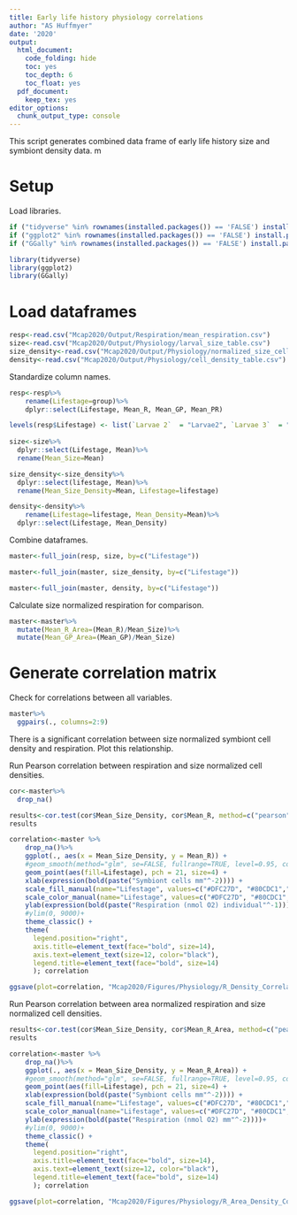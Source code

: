 ```yaml
---
title: Early life history physiology correlations  
author: "AS Huffmyer"
date: '2020'
output:
  html_document:
    code_folding: hide
    toc: yes
    toc_depth: 6
    toc_float: yes
  pdf_document:
    keep_tex: yes
editor_options: 
  chunk_output_type: console
---
```

This script generates combined data frame of early life history size and symbiont density data.  m

# **Setup**  

Load libraries.  

```r
if ("tidyverse" %in% rownames(installed.packages()) == 'FALSE') install.packages('tidyverse') 
if ("ggplot2" %in% rownames(installed.packages()) == 'FALSE') install.packages('ggplot2') 
if ("GGally" %in% rownames(installed.packages()) == 'FALSE') install.packages('GGally') 

library(tidyverse)
library(ggplot2)
library(GGally)
```

# **Load dataframes**  

```r
resp<-read.csv("Mcap2020/Output/Respiration/mean_respiration.csv")
size<-read.csv("Mcap2020/Output/Physiology/larval_size_table.csv")
size_density<-read.csv("Mcap2020/Output/Physiology/normalized_size_cells_summary.csv")
density<-read.csv("Mcap2020/Output/Physiology/cell_density_table.csv")
```

Standardize column names.  

```r
resp<-resp%>%
    rename(Lifestage=group)%>%
    dplyr::select(Lifestage, Mean_R, Mean_GP, Mean_PR)

levels(resp$Lifestage) <- list(`Larvae 2`  = "Larvae2", `Larvae 3`  = "Larvae3", `Larvae 5`  = "Larvae5",`Larvae 6`  = "Larvae6", `Recruit 1`  = "Recruit1", `Recruit 2`  = "Recruit2")
  
size<-size%>%
  dplyr::select(Lifestage, Mean)%>%
  rename(Mean_Size=Mean)

size_density<-size_density%>%
  dplyr::select(lifestage, Mean)%>%
  rename(Mean_Size_Density=Mean, Lifestage=lifestage)

density<-density%>%
    rename(Lifestage=lifestage, Mean_Density=Mean)%>%
  dplyr::select(Lifestage, Mean_Density)
```

Combine dataframes.  

```r
master<-full_join(resp, size, by=c("Lifestage"))

master<-full_join(master, size_density, by=c("Lifestage"))

master<-full_join(master, density, by=c("Lifestage"))

```

Calculate size normalized respiration for comparison.  

```r
master<-master%>%
  mutate(Mean_R_Area=(Mean_R)/Mean_Size)%>%
  mutate(Mean_GP_Area=(Mean_GP)/Mean_Size)
```


# **Generate correlation matrix**

Check for correlations between all variables.  
```r
master%>%
  ggpairs(., columns=2:9)

```

There is a significant correlation between size normalized symbiont cell density and respiration. Plot this relationship.  

Run Pearson correlation between respiration and size normalized cell densities.  

```r
cor<-master%>%
  drop_na()

results<-cor.test(cor$Mean_Size_Density, cor$Mean_R, method=c("pearson"))
results
```

```r
correlation<-master %>%
    drop_na()%>%
    ggplot(., aes(x = Mean_Size_Density, y = Mean_R)) +
    #geom_smooth(method="glm", se=FALSE, fullrange=TRUE, level=0.95, color="gray", fill="gray") +
    geom_point(aes(fill=Lifestage), pch = 21, size=4) + 
    xlab(expression(bold(paste("Symbiont cells mm"^-2)))) + 
    scale_fill_manual(name="Lifestage", values=c("#DFC27D", "#80CDC1","#80CDC1", "#80CDC1", "#003C30", "#003C30"))+
    scale_color_manual(name="Lifestage", values=c("#DFC27D", "#80CDC1","#80CDC1", "#80CDC1", "#003C30", "#003C30"))+
    ylab(expression(bold(paste("Respiration (nmol O2) individual"^-1))))+
    #ylim(0, 9000)+
    theme_classic() + 
    theme(
      legend.position="right",
      axis.title=element_text(face="bold", size=14),
      axis.text=element_text(size=12, color="black"), 
      legend.title=element_text(face="bold", size=14)
      ); correlation

ggsave(plot=correlation, "Mcap2020/Figures/Physiology/R_Density_Correlation.png")
```

Run Pearson correlation between area normalized respiration and size normalized cell densities.  

```r
results<-cor.test(cor$Mean_Size_Density, cor$Mean_R_Area, method=c("pearson"))
results
```

```r
correlation<-master %>%
    drop_na()%>%
    ggplot(., aes(x = Mean_Size_Density, y = Mean_R_Area)) +
    #geom_smooth(method="glm", se=FALSE, fullrange=TRUE, level=0.95, color="gray", fill="gray") +
    geom_point(aes(fill=Lifestage), pch = 21, size=4) + 
    xlab(expression(bold(paste("Symbiont cells mm"^-2)))) + 
    scale_fill_manual(name="Lifestage", values=c("#DFC27D", "#80CDC1","#80CDC1", "#80CDC1", "#003C30", "#003C30"))+
    scale_color_manual(name="Lifestage", values=c("#DFC27D", "#80CDC1","#80CDC1", "#80CDC1", "#003C30", "#003C30"))+
    ylab(expression(bold(paste("Respiration (nmol O2) mm"^-2))))+
    #ylim(0, 9000)+
    theme_classic() + 
    theme(
      legend.position="right",
      axis.title=element_text(face="bold", size=14),
      axis.text=element_text(size=12, color="black"), 
      legend.title=element_text(face="bold", size=14)
      ); correlation

ggsave(plot=correlation, "Mcap2020/Figures/Physiology/R_Area_Density_Correlation.png")
```